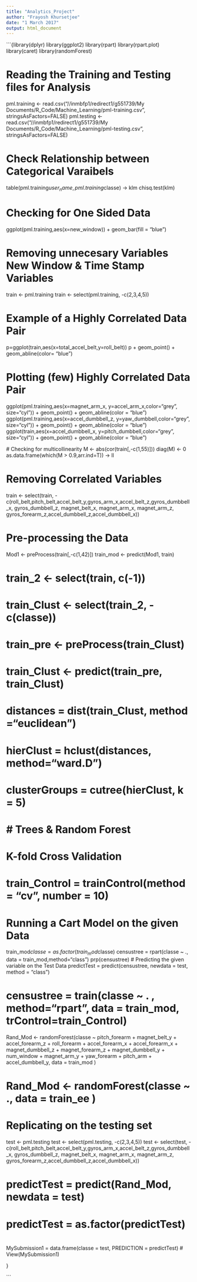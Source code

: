 ---
title: "Analytics_Project"
author: "Frayosh Khursetjee"
date: "1 March 2017"
output: html_document
---
```{library(dplyr)
library(ggplot2)
library(rpart)
library(rpart.plot)
library(caret)
library(randomForest)

# Reading the Training and Testing files for Analysis
pml.training <- read.csv("//inmbfp1/redirect1/g551739/My Documents/R_Code/Machine_Learning/pml-training.csv", stringsAsFactors=FALSE)
pml.testing <- read.csv("//inmbfp1/redirect1/g551739/My Documents/R_Code/Machine_Learning/pml-testing.csv", stringsAsFactors=FALSE)

# Check Relationship between Categorical Varaibels
table(pml.training$user_name, pml.training$classe) -> klm
chisq.test(klm)

# Checking for One Sided Data
ggplot(pml.training,aes(x=new_window)) + geom_bar(fill = "blue")

# Removing unnecesary Variables New Window & Time Stamp Variables
train <- pml.training
train <- select(pml.training, -c(2,3,4,5))

# Example of a Highly Correlated Data Pair
 p=ggplot(train,aes(x=total_accel_belt,y=roll_belt))
 p + geom_point() + geom_abline(color= "blue")
 
# Plotting (few) Highly Correlated Data Pair
 ggplot(pml.training,aes(x=magnet_arm_x, y=accel_arm_x,color="grey", size="cyl")) + geom_point() + geom_abline(color = "blue") 
 ggplot(pml.training,aes(x=accel_dumbbell_z, y=yaw_dumbbell,color="grey", size="cyl")) + geom_point() + geom_abline(color = "blue") 
 ggplot(train,aes(x=accel_dumbbell_x, y=pitch_dumbbell,color="grey", size="cyl")) + geom_point() + geom_abline(color = "blue") 
 
 # Checking for multicollinearity
 M <- abs(cor(train[,-c(1,55)]))
 diag(M) <- 0
 as.data.frame(which(M > 0.9,arr.ind=T)) -> ll
 
# Removing Correlated Variables 
train <- select(train, -c(roll_belt,pitch_belt,accel_belt_y,gyros_arm_x,accel_belt_z,gyros_dumbbell_x, gyros_dumbbell_z, magnet_belt_x, magnet_arm_x, magnet_arm_z, gyros_forearm_z,accel_dumbbell_z,accel_dumbbell_x))

# Pre-processing the Data
Mod1 <- preProcess(train[,-c(1,42)])
train_mod <- predict(Mod1, train)

# train_2 <- select(train, c(-1))
# train_Clust <- select(train_2, -c(classe))
# train_pre <- preProcess(train_Clust)
# train_Clust <- predict(train_pre, train_Clust)
#########
# distances = dist(train_Clust, method ="euclidean")
# hierClust = hclust(distances, method="ward.D")
# clusterGroups = cutree(hierClust, k = 5)
# # Trees & Random Forest
# K-fold Cross Validation
# train_Control = trainControl(method = "cv", number = 10)

# Running a Cart Model on the given Data
train_mod$classe = as.factor(train_mod$classe)
censustree = rpart(classe ~ ., data = train_mod,method="class")
prp(censustree)
# Predicting the given variable on the Test Data
predictTest = predict(censustree, newdata = test, method = "class")

# censustree = train(classe ~ . , method="rpart", data = train_mod, trControl=train_Control)

Rand_Mod <- randomForest(classe ~ pitch_forearm + magnet_belt_y + accel_forearm_z + roll_forearm + accel_forearm_x + accel_forearm_x + magnet_dumbbell_z + magnet_forearm_z + magnet_dumbbell_y + num_window + magnet_arm_y + yaw_forearm + pitch_arm + accel_dumbbell_y, data = train_mod )


# Rand_Mod <- randomForest(classe ~ ., data = train_ee )
# Replicating on the testing set
test <- pml.testing
test <- select(pml.testing, -c(2,3,4,5))
test <- select(test, -c(roll_belt,pitch_belt,accel_belt_y,gyros_arm_x,accel_belt_z,gyros_dumbbell_x, gyros_dumbbell_z, magnet_belt_x, magnet_arm_x, magnet_arm_z, gyros_forearm_z,accel_dumbbell_z,accel_dumbbell_x))

# predictTest = predict(Rand_Mod, newdata = test)
# predictTest = as.factor(predictTest)
# 
MySubmission1 = data.frame(classe = test, PREDICTION = predictTest)
# View(MySubmission1)






}

```

